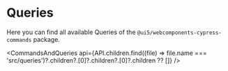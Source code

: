 
<Meta title="Queries" />

<TableOfContent headingSelector="h2" />

# Queries

Here you can find all available Queries of the `@ui5/webcomponents-cypress-commands` package.

<CommandsAndQueries
  api={API.children.find((file) => file.name === 'src/queries')?.children?.[0]?.children?.[0]?.children ?? []}
/>

<Footer />
